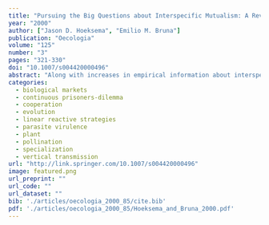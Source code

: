 ```yaml
---
title: "Pursuing the Big Questions about Interspecific Mutualism: A Review of Theoretical Approaches"
year: "2000"
author: ["Jason D. Hoeksema", "Emilio M. Bruna"]
publication: "Oecologia"
volume: "125"
number: "3"
pages: "321-330"
doi: "10.1007/s004420000496"
abstract: "Along with increases in empirical information about interspecific mutualisms have come both new and refined questions about them. These questions have spurred diversification in the theoretical approaches being applied to interspecific mutualism. This theoretical literature has become large and potentially confusing, but as a whole is very relevant to answering the current important questions about mutualism. We first present three important questions about mutualisms raised by recent empirical results. (1) What factors control whether interactions become mutualistic or parasitic? (2) Why are highly specialized mutualisms rare and what are the implications of this observation? (3) What is the impact of trophic complexity on the functioning of mutualisms? Second, we highlight results of recent models of mutualism that address at least one of the three questions, and point to potentially rewarding avenues of exploration for these modeling approaches. This review should be useful to both empiricists and theorists as a roadmap to both the variety of theory currently being applied to mutualisms and to results that are in need of additional theoretical and empirical exploration."
categories: 
  - biological markets
  - continuous prisoners-dilemma
  - cooperation
  - evolution
  - linear reactive strategies
  - parasite virulence
  - plant
  - pollination
  - specialization
  - vertical transmission
url: "http://link.springer.com/10.1007/s004420000496"
image: featured.png
url_preprint: ""
url_code: ""
url_dataset: ""
bib: './articles/oecologia_2000_85/cite.bib'
pdf: './articles/oecologia_2000_85/Hoeksema_and_Bruna_2000.pdf'
---
```


